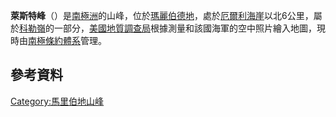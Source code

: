 {{coord|75|9|S|113|54|W|source:GNIS|display=title}}

'''萊斯特峰'''（{{lang-en|Leister Peak}}）是[[南極洲|南極洲]]的山峰，位於[[瑪麗伯德地|瑪麗伯德地]]，處於[[厄爾利海崖|厄爾利海崖]]以北6公里，屬於[[科勒嶺|科勒嶺]]的一部分，[[美國地質調查局|美國地質調查局]]根據測量和該國海軍的空中照片繪入地圖，現時由[[南極條約體系|南極條約體系]]管理。

==參考資料==
{{cite gnis | type = antarid | id = 8681| name = Leister Peak | accessdate = 2013-06-10}}

{{DEFAULTSORT:Leister Peak}}
[[Category:馬里伯地山峰|Category:馬里伯地山峰]]


{{MarieByrdLand-geo-stub}}